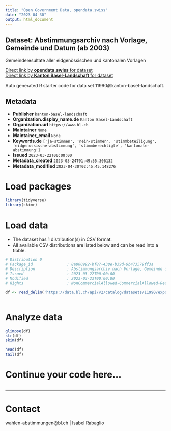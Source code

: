 ```yaml
---
title: "Open Government Data, opendata.swiss"
date: "2023-04-30"
output: html_document
---
```


## Dataset: Abstimmungsarchiv nach Vorlage, Gemeinde und Datum (ab 2003)

Gemeinderesultate aller eidgenössischen und kantonalen Vorlagen

[Direct link by **opendata.swiss** for dataset](https://opendata.swiss/de/dataset/abstimmungsarchiv-nach-vorlage-gemeinde-und-datum-ab-20031)<br>
[Direct link by **Kanton Basel-Landschaft** for dataset](https://data.bl.ch/explore/dataset/11990/)

Auto generated R starter code for data set 11990@kanton-basel-landschaft.

## Metadata

- **Publisher** `kanton-basel-landschaft`
- **Organization.display_name.de** `Kanton Basel-Landschaft`
- **Organization.url** `https://www.bl.ch`
- **Maintainer** `None`
- **Maintainer_email** `None`
- **Keywords.de** `['ja-stimmen', 'nein-stimmen', 'stimmbeteiligung', 'eidgenossische-abstimmung', 'stimmberechtigte', 'kantonale-abstimmung']`
- **Issued** `2023-03-22T00:00:00`
- **Metadata_created** `2023-03-24T01:49:55.306132`
- **Metadata_modified** `2023-04-30T02:45:45.148276`


# Load packages

```r

library(tidyverse)
library(skimr)

```

# Load data

-   The dataset has 1 distribution(s) in CSV format.
-   All available CSV distributions are listed below and can be read into a tibble.

```r

# Distribution 0
# Package_id               : 8a000992-bf87-438e-b39d-9b473579ff3a
# Description              : Abstimmungsarchiv nach Vorlage, Gemeinde und Datum (ab 2003) (csv)
# Issued                   : 2023-03-22T00:00:00
# Modified                 : 2023-03-23T00:00:00
# Rights                   : NonCommercialAllowed-CommercialAllowed-ReferenceRequired

df <- read_delim('https://data.bl.ch/api/v2/catalog/datasets/11990/exports/csv')



```

# Analyze data

```r

glimpse(df)
str(df)
skim(df)

head(df)
tail(df)

```

# Continue your code here...

```r

```

------------------------------------------------------------------------

# Contact

wahlen-abstimmungen@bl.ch | Isabel Rabaglio
